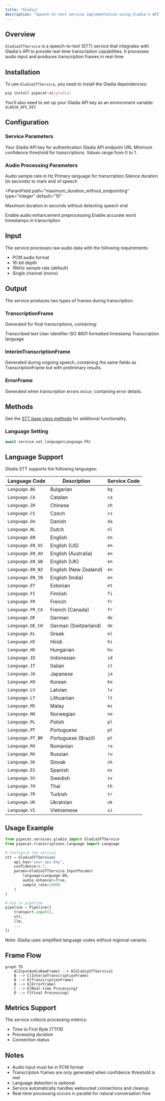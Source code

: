 ```yaml
---
title: "Gladia"
description: "Speech-to-text service implementation using Gladia’s API"
---
```


## Overview

`GladiaSTTService` is a speech-to-text (STT) service that integrates with Gladia's API to provide real-time transcription capabilities. It processes audio input and produces transcription frames in real-time.

## Installation

To use `GladiaSTTService`, you need to install the Gladia dependencies:

```bash
pip install pipecat-ai[gladia]
```

You'll also need to set up your Gladia API key as an environment variable: `GLADIA_API_KEY`

## Configuration

### Service Parameters

<ParamField path="api_key" type="string" required>
  Your Gladia API key for authentication
</ParamField>

<ParamField path="url" type="string" default="https://api.gladia.io/v2/live">
  Gladia API endpoint URL
</ParamField>

<ParamField path="confidence" type="float" default="0.5">
  Minimum confidence threshold for transcriptions. Values range from 0 to 1.
</ParamField>

### Audio Processing Parameters

<ParamField path="sample_rate" type="integer" default="None">
  Audio sample rate in Hz
</ParamField>

<ParamField path="language" type="Language" default="Language.EN">
  Primary language for transcription
</ParamField>

<ParamField path="endpointing" type="float" default="0.2">
  Silence duration (in seconds) to mark end of speech
</ParamField>

<ParamField
  path="maximum_duration_without_endpointing"
  type="integer"
  default="10"
>
  Maximum duration in seconds without detecting speech end
</ParamField>

<ParamField path="audio_enhancer" type="boolean" optional>
  Enable audio enhancement preprocessing
</ParamField>

<ParamField path="words_accurate_timestamps" type="boolean" optional>
  Enable accurate word timestamps in transcription
</ParamField>

## Input

The service processes raw audio data with the following requirements:

- PCM audio format
- 16-bit depth
- 16kHz sample rate (default)
- Single channel (mono)

## Output

The service produces two types of frames during transcription:

### TranscriptionFrame

Generated for final transcriptions, containing:

<ParamField path="text" type="string">
  Transcribed text
</ParamField>

<ParamField path="user_id" type="string">
  User identifier
</ParamField>

<ParamField path="timestamp" type="string">
  ISO 8601 formatted timestamp
</ParamField>

<ParamField path="language" type="Language">
  Transcription language
</ParamField>

### InterimTranscriptionFrame

Generated during ongoing speech, containing the same fields as TranscriptionFrame but with preliminary results.

### ErrorFrame

Generated when transcription errors occur, containing error details.

## Methods

See the [STT base class methods](/server/base-classes/speech#methods) for additional functionality.

### Language Setting

```python
await service.set_language(Language.FR)
```

## Language Support

Gladia STT supports the following languages:

| Language Code    | Description           | Service Code |
| ---------------- | --------------------- | ------------ |
| `Language.BG`    | Bulgarian             | `bg`         |
| `Language.CA`    | Catalan               | `ca`         |
| `Language.ZH`    | Chinese               | `zh`         |
| `Language.CS`    | Czech                 | `cs`         |
| `Language.DA`    | Danish                | `da`         |
| `Language.NL`    | Dutch                 | `nl`         |
| `Language.EN`    | English               | `en`         |
| `Language.EN_US` | English (US)          | `en`         |
| `Language.EN_AU` | English (Australia)   | `en`         |
| `Language.EN_GB` | English (UK)          | `en`         |
| `Language.EN_NZ` | English (New Zealand) | `en`         |
| `Language.EN_IN` | English (India)       | `en`         |
| `Language.ET`    | Estonian              | `et`         |
| `Language.FI`    | Finnish               | `fi`         |
| `Language.FR`    | French                | `fr`         |
| `Language.FR_CA` | French (Canada)       | `fr`         |
| `Language.DE`    | German                | `de`         |
| `Language.DE_CH` | German (Switzerland)  | `de`         |
| `Language.EL`    | Greek                 | `el`         |
| `Language.HI`    | Hindi                 | `hi`         |
| `Language.HU`    | Hungarian             | `hu`         |
| `Language.ID`    | Indonesian            | `id`         |
| `Language.IT`    | Italian               | `it`         |
| `Language.JA`    | Japanese              | `ja`         |
| `Language.KO`    | Korean                | `ko`         |
| `Language.LV`    | Latvian               | `lv`         |
| `Language.LT`    | Lithuanian            | `lt`         |
| `Language.MS`    | Malay                 | `ms`         |
| `Language.NO`    | Norwegian             | `no`         |
| `Language.PL`    | Polish                | `pl`         |
| `Language.PT`    | Portuguese            | `pt`         |
| `Language.PT_BR` | Portuguese (Brazil)   | `pt`         |
| `Language.RO`    | Romanian              | `ro`         |
| `Language.RU`    | Russian               | `ru`         |
| `Language.SK`    | Slovak                | `sk`         |
| `Language.ES`    | Spanish               | `es`         |
| `Language.SV`    | Swedish               | `sv`         |
| `Language.TH`    | Thai                  | `th`         |
| `Language.TR`    | Turkish               | `tr`         |
| `Language.UK`    | Ukrainian             | `uk`         |
| `Language.VI`    | Vietnamese            | `vi`         |

## Usage Example

```python
from pipecat.services.gladia import GladiaSTTService
from pipecat.transcriptions.language import Language

# Configure the service
stt = GladiaSTTService(
    api_key="your-api-key",
    confidence=0.7,
    params=GladiaSTTService.InputParams(
        language=Language.EN,
        audio_enhancer=True,
        sample_rate=16000
    )
)

# Use in pipeline
pipeline = Pipeline([
    transport.input(),
    stt,
    llm,
    ...
])
```

Note: Gladia uses simplified language codes without regional variants.

## Frame Flow

```mermaid
graph TD
    A[InputAudioRawFrame] --> B[GladiaSTTService]
    B --> C[InterimTranscriptionFrame]
    B --> D[TranscriptionFrame]
    B --> E[ErrorFrame]
    C --> E[Real-time Processing]
    D --> F[Final Processing]
```

## Metrics Support

The service collects processing metrics:

- Time to First Byte (TTFB)
- Processing duration
- Connection status

## Notes

- Audio input must be in PCM format
- Transcription frames are only generated when confidence threshold is met
- Language detection is optional
- Service automatically handles websocket connections and cleanup
- Real-time processing occurs in parallel for natural conversation flow
